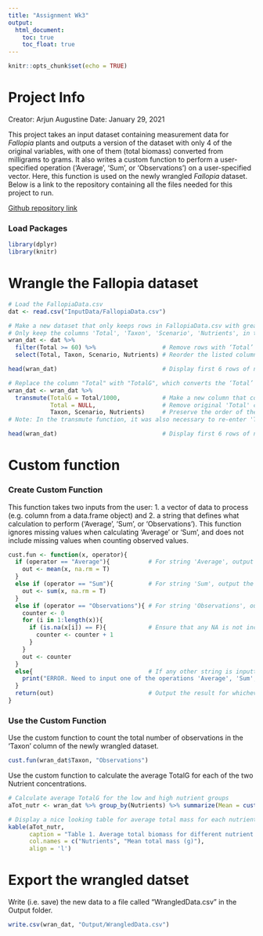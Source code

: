 ```yaml
---
title: "Assignment Wk3"
output:
  html_document:
    toc: true
    toc_float: true
---
```


```r
knitr::opts_chunk$set(echo = TRUE)
```

# Project Info

Creator: Arjun Augustine
Date: January 29, 2021

This project takes an input dataset containing measurement data for *Fallopia* plants and outputs a version of the dataset with only 4 of the original variables, with one of them (total biomass) converted from milligrams to grams. It also writes a custom function to perform a user-specified operation ('Average', 'Sum', or 'Observations') on a user-specified vector. Here, this function is used on the newly wrangled *Fallopia* dataset. Below is a link to the repository containing all the files needed for this project to run.

[Github repository link](https://github.com/ArjunA127/Biol432Assign3)

### Load Packages

```r
library(dplyr)
library(knitr)
```

# Wrangle the Fallopia dataset

```r
# Load the FallopiaData.csv
dat <- read.csv("InputData/FallopiaData.csv")

# Make a new dataset that only keeps rows in FallopiaData.csv with greater than 60 grams of total biomass
# Only keep the columns 'Total', 'Taxon', 'Scenario', 'Nutrients', in that order from left-right in the new dataset
wran_dat <- dat %>%
  filter(Total >= 60) %>%                   # Remove rows with ‘Total’ biomass < 60
  select(Total, Taxon, Scenario, Nutrients) # Reorder the listed columns, remove all other columns

head(wran_dat)                              # Display first 6 rows of new dataset (with total biomass in milligrams)

# Replace the column "Total" with "TotalG", which converts the ‘Total’ biomass column from mg to grams
wran_dat <- wran_dat %>% 
  transmute(TotalG = Total/1000,            # Make a new column that coverts 'Total' from mg to g
            Total = NULL,                   # Remove original 'Total' column
            Taxon, Scenario, Nutrients)     # Preserve the order of the columns (i.e. keep 'TotalG' where 'Total' was)
# Note: In the transmute function, it was also necessary to re-enter 'Taxon', 'Scenario', and 'Nutrients' to prevent them from being dropped from the dataset

head(wran_dat)                              # Display first 6 rows of new dataset (with total biomass in grams)
```


# Custom function

### Create Custom Function

This function takes two inputs from the user: 1. a vector of data to process (e.g. column from a data.frame object) and 2. a string that defines what calculation to perform ('Average', 'Sum', or 'Observations'). This function ignores missing values when calculating 'Average' or 'Sum', and does not include missing values when counting observed values.

```r
cust.fun <- function(x, operator){
  if (operator == "Average"){           # For string 'Average', output the mean of values in the given vector
    out <- mean(x, na.rm = T)
  }
  else if (operator == "Sum"){          # For string 'Sum', output the sum of values in the vector
    out <- sum(x, na.rm = T)
  }
  else if (operator == "Observations"){ # For string 'Observations', output number observed values in the vector
    counter <- 0
    for (i in 1:length(x)){
      if (is.na(x[i]) == F){            # Ensure that any NA is not included when counting observed values
        counter <- counter + 1
      }
    }
    out <- counter
  }
  else{                                 # If any other string is inputted return an error
    print("ERROR. Need to input one of the operations 'Average', 'Sum', or 'Observations'")
  }
  return(out)                           # Output the result for whichever operation the user asked for
}
```

### Use the Custom Function

Use the custom function to count the total number of observations in the 'Taxon' column of the newly wrangled dataset.

```r
cust.fun(wran_dat$Taxon, "Observations")
```


Use the custom function to calculate the average TotalG for each of the two Nutrient concentrations.

```r
# Calculate average TotalG for the low and high nutrient groups
aTot_nutr <- wran_dat %>% group_by(Nutrients) %>% summarize(Mean = cust.fun(TotalG, "Average"))

# Display a nice looking table for average total mass for each nutrient level
kable(aTot_nutr,
      caption = "Table 1. Average total biomass for different nutrient levels.", # Table caption
      col.names = c("Nutrients", "Mean total mass (g)"),                         # Column headings
      align = 'l')                                                               # Left-align the columns
```
# Export the wrangled datset

Write (i.e. save) the new data to a file called "WrangledData.csv" in the Output folder. 
```r
write.csv(wran_dat, "Output/WrangledData.csv")
```

